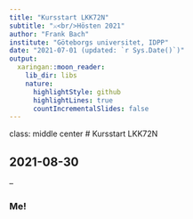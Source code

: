 ```yaml
---
title: "Kursstart LKK72N"
subtitle: "⚔<br/>Hösten 2021"
author: "Frank Bach"
institute: "Göteborgs universitet, IDPP"
date: "2021-07-01 (updated: `r Sys.Date()`)"
output:
  xaringan::moon_reader:
    lib_dir: libs
    nature:
      highlightStyle: github
      highlightLines: true
      countIncrementalSlides: false
---
```

class: middle center
# Kursstart LKK72N

## 2021-08-30

--

### Me!